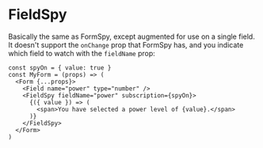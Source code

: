 
<Meta title="Cactus Form/Components/FieldSpy" />


# FieldSpy

Basically the same as FormSpy, except augmented for use on a single field. 
It doesn't support the `onChange` prop that FormSpy has, and you indicate which field to watch with the `fieldName` prop:

```tsx
const spyOn = { value: true }
const MyForm = (props) => (
  <Form {...props}>
    <Field name="power" type="number" />
    <FieldSpy fieldName="power" subscription={spyOn}>
      {({ value }) => (
        <span>You have selected a power level of {value}.</span>
      )}
    </FieldSpy>
  </Form>
)
```
